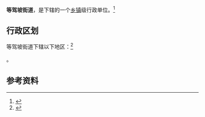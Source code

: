 {{中国乡级行政区|61/01/13/005/000}}

'''等驾坡街道'''，是{{PRC admin/fullname|61/01/13/005/000|3}}下辖的一个[[乡镇|乡镇]]级行政单位。<ref>{{PRC admin/ref sgc|{{PRC admin/parent|61/01/13/005/000}}}}</ref>

== 行政区划 ==

等驾坡街道下辖以下地区：<ref>{{PRC admin/ref sgc|61/01/13/005/000}}</ref>

{{PRC admin/children|61/01/13/005/000}}。

== 参考资料 ==

{{reflist}}

{{行政区划小作品}}
{{PRC admin/navcat|61/01/13/005/000}}